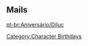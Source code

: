 ==Mails==
{{Mails by Category Table|Diluc Mails|noheader=1}}

[[pt-br:Aniversário/Diluc]]
[[Category:Character Birthdays]]